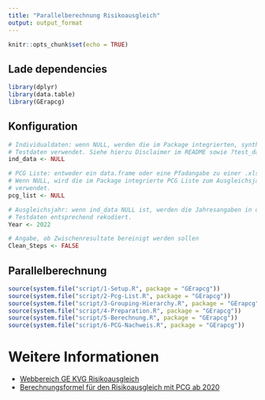 ```yaml
---
title: "Parallelberechnung Risikoausgleich"
output: output_format
---
```


```r
knitr::opts_chunk$set(echo = TRUE)
```

## Lade dependencies
```r
library(dplyr)
library(data.table)
library(GErapcg)
```

## Konfiguration
```r
# Individualdaten: wenn NULL, werden die im Package integrierten, synthetischen 
# Testdaten verwendet. Siehe hierzu Disclaimer im README sowie ?test_data
ind_data <- NULL

# PCG Liste: entweder ein data.frame oder eine Pfadangabe zu einer .xlsx-Datei
# Wenn NULL, wird die im Package integrierte PCG Liste zum Ausgleichsjahr 2022 
# verwendet. 
pcg_list <- NULL

# Ausgleichsjahr: wenn ind_data NULL ist, werden die Jahresangaben in den
# Testdaten entsprechend rekodiert.
Year <- 2022

# Angabe, ob Zwischenresultate bereinigt werden sollen
Clean_Steps <- FALSE
```


## Parallelberechnung
```r
source(system.file("script/1-Setup.R", package = "GErapcg"))
source(system.file("script/2-Pcg-List.R", package = "GErapcg"))
source(system.file("script/3-Grouping-Hierarchy.R", package = "GErapcg"))
source(system.file("script/4-Preparation.R", package = "GErapcg"))
source(system.file("script/5-Berechnung.R", package = "GErapcg"))
source(system.file("script/6-PCG-Nachweis.R", package = "GErapcg"))
```


# Weitere Informationen
- [Webbereich GE KVG Risikoausgleich](https://www.kvg.org/versicherer/risikoausgleich/risikoausgleich-pcg/)
- [Berechnungsformel für den Risikoausgleich mit PCG ab 2020](https://www.bag.admin.ch/bag/de/home/versicherungen/krankenversicherung/krankenversicherung-versicherer-aufsicht/risikoausgleich.html)


